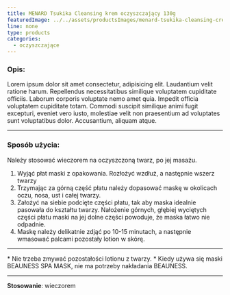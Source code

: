 ```yaml
---
title: MENARD Tsukika Cleansing krem oczyszczający 130g
featuredImage: ../../assets/productsImages/menard-tsukika-cleansing-cream-krem-oczyszczajacy-130g.png
line: none
type: products
categories:
  - oczyszczające
---
```


<h3>Opis:</h3>

Lorem ipsum dolor sit amet consectetur, adipisicing elit. Laudantium velit ratione harum. Repellendus necessitatibus similique voluptatem cupiditate officiis. Laborum corporis voluptate nemo amet quia. Impedit officia voluptatem cupiditate totam. Commodi suscipit similique animi fugit excepturi, eveniet vero iusto, molestiae velit non praesentium ad voluptates sunt voluptatibus dolor. Accusantium, aliquam atque.

---

### Sposób użycia:

Należy stosować wieczorem na oczyszczoną twarz, po jej masażu.

1. Wyjąć płat maski z opakowania. Rozłożyć wzdłuż, a następnie wszerz twarzy
2. Trzymając za górną część płatu należy dopasować maskę w okolicach oczu, nosa, ust i całej twarzy.
3. Założyć na siebie podcięte części płatu, tak aby maska idealnie pasowała do kształtu twarzy. Nałożenie górnych, głębiej wyciętych części płatu maski na jej dolne części powoduje, że maska łatwo nie odpadnie.
4. Maskę należy delikatnie zdjąć po 10-15 minutach, a następnie wmasować palcami pozostały lotion w skórę.

---

\* Nie trzeba zmywać pozostałości lotionu z twarzy. \* Kiedy używa się maski BEAUNESS SPA MASK, nie ma potrzeby nakładania BEAUNESS.

---

**Stosowanie**: wieczorem
